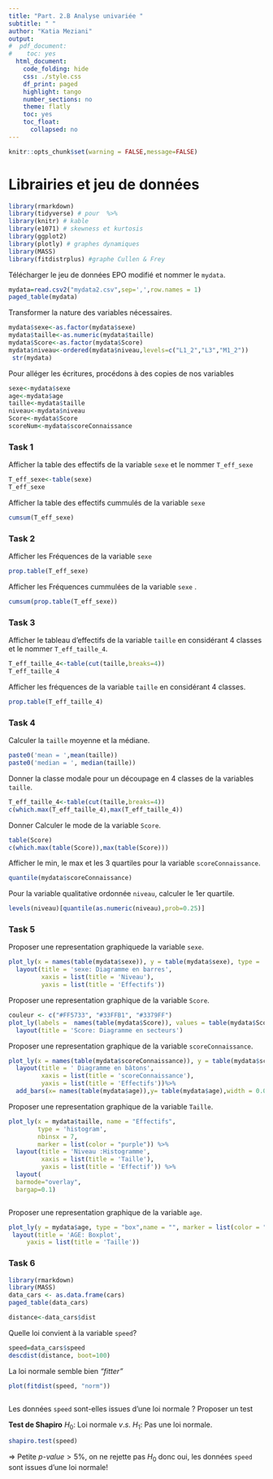 ```yaml
---
title: "Part. 2.B Analyse univariée "
subtitle: " "
author: "Katia Meziani"
output:
#  pdf_document:
#    toc: yes
  html_document:
    code_folding: hide
    css: ./style.css
    df_print: paged
    highlight: tango
    number_sections: no
    theme: flatly
    toc: yes
    toc_float:
      collapsed: no
---
```






```r
knitr::opts_chunk$set(warning = FALSE,message=FALSE)
```






# Librairies  et jeu de données {.unnumbered}



```r
library(rmarkdown)
library(tidyverse) # pour  %>%
library(knitr) # kable
library(e1071) # skewness et kurtosis
library(ggplot2)
library(plotly) # graphes dynamiques
library(MASS)
library(fitdistrplus) #graphe Cullen & Frey


```




Télécharger le jeu de données EPO modifié et nommer le `mydata`. 

```r
mydata=read.csv2("mydata2.csv",sep=',',row.names = 1)
paged_table(mydata)
```


Transformer la nature des variables nécessaires.

```r
mydata$sexe<-as.factor(mydata$sexe)  
mydata$taille<-as.numeric(mydata$taille)   
mydata$Score<-as.factor(mydata$Score) 
mydata$niveau<-ordered(mydata$niveau,levels=c("L1_2","L3","M1_2"))
 str(mydata)
```

Pour alléger les écritures, procédons à des copies de nos variables

```r
sexe<-mydata$sexe
age<-mydata$age
taille<-mydata$taille
niveau<-mydata$niveau
Score<-mydata$Score
scoreNum<-mydata$scoreConnaissance
```



###  Task 1 




Afficher la table des effectifs de la variable `sexe` et le nommer `T_eff_sexe`

```r
T_eff_sexe<-table(sexe)
T_eff_sexe
```



Afficher la table des effectifs cummulés de la variable `sexe` 


```r
cumsum(T_eff_sexe)
```





###  Task 2  




Afficher les Fréquences de la variable `sexe` 


```r
prop.table(T_eff_sexe)
```




Afficher les Fréquences cummulées de la variable `sexe` .



```r
cumsum(prop.table(T_eff_sexe))
```



###  Task 3  



Afficher le tableau d'effectifs  de  la variable `taille`  en considérant 4 classes  et le nommer `T_eff_taille_4`.



```r
T_eff_taille_4<-table(cut(taille,breaks=4))
T_eff_taille_4
```


Afficher les fréquences de  la variable `taille`  en considérant 4 classes.


```r
prop.table(T_eff_taille_4)
```



###  Task 4  



Calculer la `taille` moyenne et la médiane. 



```r
paste0('mean = ',mean(taille))
paste0('median = ', median(taille))
```

 Donner la classe modale pour un découpage en 4 classes de la variables `taille`.  



```r

T_eff_taille_4<-table(cut(taille,breaks=4))
c(which.max(T_eff_taille_4),max(T_eff_taille_4))


```


Donner Calculer le mode de la variable `Score`.


```r
table(Score)
c(which.max(table(Score)),max(table(Score)))
```


Afficher le min, le max et les 3 quartiles pour la variable `scoreConnaissance`. 


```r
quantile(mydata$scoreConnaissance)
```




Pour la variable qualitative ordonnée `niveau`, calculer le 1er quartile.


```r
levels(niveau)[quantile(as.numeric(niveau),prob=0.25)]

```







###  Task 5  




Proposer une representation graphiquede la variable `sexe`.



```r

plot_ly(x = names(table(mydata$sexe)), y = table(mydata$sexe), type = 'bar', marker = list(color = "purple")) %>%
  layout(title = 'sexe: Diagramme en barres',
         xaxis = list(title = 'Niveau'),
         yaxis = list(title = 'Effectifs'))
```


Proposer une representation graphique de la variable `Score`.

```r

couleur <- c("#FF5733", "#33FFB1", "#3379FF") 
plot_ly(labels =  names(table(mydata$Score)), values = table(mydata$Score), type = 'pie', marker = list(colors = couleur)) %>%
  layout(title = 'Score: Diagramme en secteurs')
```



Proposer une representation graphique de la variable `scoreConnaissance`.

```r

plot_ly(x = names(table(mydata$scoreConnaissance)), y = table(mydata$scoreConnaissance)) %>%
  layout(title = ' Diagramme en bâtons',
         xaxis = list(title = 'scoreConnaissance'),
         yaxis = list(title = 'Effectifs'))%>%
  add_bars(x= names(table(mydata$age)),y= table(mydata$age),width = 0.01)
```





Proposer une representation graphique de la variable `Taille`.


```r
plot_ly(x = mydata$taille, name = "Effectifs",
        type = 'histogram', 
        nbinsx = 7,  
        marker = list(color = "purple")) %>%
  layout(title = 'Niveau :Histogramme',
         xaxis = list(title = 'Taille'),
         yaxis = list(title = 'Effectif')) %>% 
  layout(
  barmode="overlay",
  bargap=0.1)



```




Proposer une representation graphique de la variable `age`.


```r
plot_ly(y = mydata$age, type = "box",name = "", marker = list(color = "pink"))%>%
 layout(title = 'AGE: Boxplot',
     yaxis = list(title = 'Taille'))


```


###  Task 6  



```r
library(rmarkdown)
library(MASS)
data_cars <- as.data.frame(cars)
paged_table(data_cars)
```


```r
distance<-data_cars$dist
```
Quelle loi convient à la variable `speed`?


```r
speed=data_cars$speed
descdist(distance, boot=100)
```

La loi normale semble bien *"fitter"* 
```r

plot(fitdist(speed, "norm"))

```

```r

```



Les données `speed` sont-elles issues d'une loi normale ? Proposer un test


**Test de Shapiro**  $H_0$: Loi normale $v.s.$ $H_1$: Pas une loi normale.

```r
shapiro.test(speed)
```



$\Rightarrow$ Petite *$p$-value*$>5\%$, on ne rejette pas $H_0$ donc oui, les données `speed` sont issues d'une loi normale!






